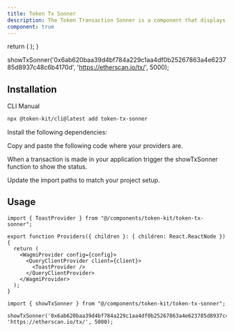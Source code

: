 ```yaml
---
title: Token Tx Sonner
description: The Token Transaction Sonner is a component that displays real-time transaction status updates for users, including pending transactions, successful verifications, or errors encountered during processing.
component: true
---
```



  return (
    <WagmiProvider config={config}>
      <QueryClientProvider client={client}>
        <ToastProvider />
      </QueryClientProvider>
    </WagmiProvider>
  );
}


showTxSonner('0x6ab620baa39d4bf784a229c1aa4df0b25267863a4e623785d8937c48c6b4170d', 'https://etherscan.io/tx/', 5000);

## Installation

<Tabs defaultValue="cli">

<TabsList>
  <TabsTrigger value="cli">CLI</TabsTrigger>
  <TabsTrigger value="manual">Manual</TabsTrigger>
</TabsList>

<TabsContent value="cli">

```bash
npx @token-kit/cli@latest add token-tx-sonner
```

</TabsContent>

<TabsContent value="manual">

<Steps>

<Step>Install the following dependencies:</Step>

<Step>Copy and paste the following code where your providers are.</Step>

<ComponentSource name="ToastProvider" />

<Step>When a transaction is made in your application trigger the showTxSonner function to show the status.</Step>

<ComponentSource name="token-tx-sonner" />

<Step>Update the import paths to match your project setup.</Step>

</Steps>

</TabsContent>

</Tabs>

## Usage

```tsx
import { ToastProvider } from "@/components/token-kit/token-tx-sonner";
```

```tsx
export function Providers({ children }: { children: React.ReactNode }) {
  return (
    <WagmiProvider config={config}>
      <QueryClientProvider client={client}>
        <ToastProvider />
      </QueryClientProvider>
    </WagmiProvider>
  );
}
```

```tsx
import { showTxSonner } from "@/components/token-kit/token-tx-sonner";
```

```tsx
showTxSonner('0x6ab620baa39d4bf784a229c1aa4df0b25267863a4e623785d8937c48c6b4170d', 'https://etherscan.io/tx/', 5000);
```






